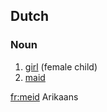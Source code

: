 ==Dutch==

===Noun===
{{infl|nl|noun|g=f}}

# [[girl]] (female child)
# [[maid]]

[[fr:meid]]
Arikaans